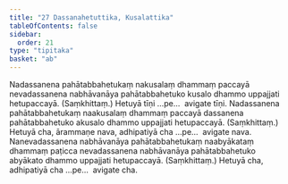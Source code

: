 ```yaml
---
title: "27 Dassanahetuttika, Kusalattika"
tableOfContents: false
sidebar:
  order: 21
type: "tipitaka"
basket: "ab"
---
```



<DynamicBreadcrumb />

<Division number="36">

<Paragraph number="115">
Nadassanena pahātabbahetukaṃ nakusalaṃ dhammaṃ paccayā nevadassanena nabhāvanāya pahātabbahetuko kusalo dhammo uppajjati hetupaccayā. (Saṃkhittaṃ.) Hetuyā tīṇi …pe…  avigate tīṇi.
</Paragraph>

<Paragraph number="116">
Nadassanena pahātabbahetukaṃ naakusalaṃ dhammaṃ paccayā dassanena pahātabbahetuko akusalo dhammo uppajjati hetupaccayā. (Saṃkhittaṃ.) Hetuyā cha, ārammaṇe nava, adhipatiyā cha …pe…  avigate nava.
</Paragraph>

<Paragraph number="117">
Nanevadassanena nabhāvanāya pahātabbahetukaṃ naabyākataṃ dhammaṃ paṭicca nevadassanena nabhāvanāya pahātabbahetuko abyākato dhammo uppajjati hetupaccayā. (Saṃkhittaṃ.) Hetuyā cha, adhipatiyā cha …pe…  avigate cha.
</Paragraph>
</Division>